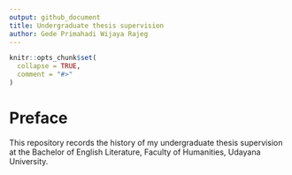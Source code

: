 ```yaml
---
output: github_document
title: Undergraduate thesis supervision
author: Gede Primahadi Wijaya Rajeg
---
```


<!-- README.md is generated from README.Rmd. Please edit that file -->

```r
knitr::opts_chunk$set(
  collapse = TRUE,
  comment = "#>"
)
```

# Preface

<!-- badges: start -->
<!-- badges: end -->

This repository records the history of my undergraduate thesis supervision at the Bachelor of English Literature, Faculty of Humanities, Udayana University.
